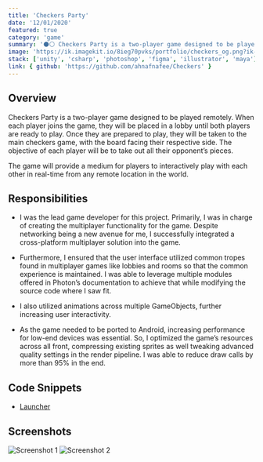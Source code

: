 ```yaml
---
title: 'Checkers Party'
date: '12/01/2020'
featured: true
category: 'game'
summary: '⚫⚪ Checkers Party is a two-player game designed to be played remotely'
image: 'https://ik.imagekit.io/8ieg70pvks/portfolio/checkers_og.png?ik-sdk-version=javascript-1.4.3&updatedAt=1670981729993'
stack: ['unity', 'csharp', 'photoshop', 'figma', 'illustrator', 'maya']
link: { github: 'https://github.com/ahnafnafee/Checkers' }
---
```


## Overview

Checkers Party is a two-player game designed to be played remotely. When each player joins the game, they will
be placed in a lobby until both players are ready to play. Once they are prepared to play, they will be taken
to the main checkers game, with the board facing their respective side. The objective of each player will be to
take out all their opponent’s pieces.

The game will provide a medium for players to interactively play with each other in real-time from any
remote location in the world.

## Responsibilities

- I was the lead game developer for this project. Primarily, I was in charge of creating the multiplayer
  functionality for the game. Despite networking being a new avenue for me, I successfully
  integrated a cross-platform multiplayer solution into the game.

- Furthermore, I ensured that the user interface utilized common tropes found in multiplayer games like lobbies
  and rooms so that the common experience is maintained. I was able to leverage multiple modules offered in
  Photon’s documentation to achieve that while modifying the source code where I saw fit.

- I also utilized animations across multiple GameObjects, further increasing user interactivity.

- As the game needed to be ported to Android, increasing performance for low-end devices was essential.
  So, I optimized the game’s resources across all front, compressing existing sprites as well tweaking
  advanced quality settings in the render pipeline. I was able to reduce draw calls by more than 95% in the end.

## Code Snippets

- [Launcher](https://gist.github.com/ahnafnafee/0a0c88f69f2676c5ff7d42315e9cd897)

## Screenshots

![Screenshot 1](https://ik.imagekit.io/8ieg70pvks/portfolio/checkers_ss_01.jpg?ik-sdk-version=javascript-1.4.3)
![Screenshot 2](https://ik.imagekit.io/8ieg70pvks/portfolio/checkers_ss_02.jpg?ik-sdk-version=javascript-1.4.3)
